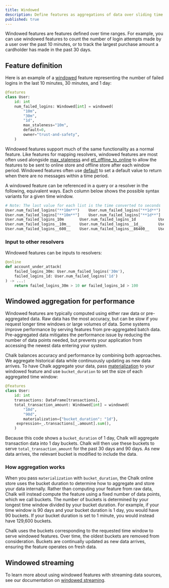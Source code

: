 ```yaml
---
title: Windowed
description: Define features as aggregations of data over sliding time ranges.
published: true
---
```


Windowed features are features defined over time ranges. For example, you can use windowed
features to count the number of login attempts made by a user over the past 10 minutes, or
to track the largest purchase amount a cardholder has made in the past 30 days.

## Feature definition

Here is an example of a [windowed](/api-docs/#windowed) feature representing the number of
failed logins in the last 10 minutes, 30 minutes, and 1 day:

```py
@features
class User:
    id: int
    num_failed_logins: Windowed[int] = windowed(
        "10m",
        "30m",
        "1d",
        max_staleness="10m",
        default=0,
        owner="trust-and-safety",
    )
```

Windowed features support much of the same functionality as a normal feature.  Like features for mapping resolvers,
windowed features are most often used alongside [max_staleness](/api-docs#windowed.max_staleness) and
[etl_offline_to_online](/api-docs#windowed.etl_offline_to_online) to allow the features to be sent to online store and
offline store after each window period.  Windowed features often use [default](/api-docs#windowed.default) to set a
default value to return when there are no messages within a time period.

A windowed feature can be referenced in a query or a resolver in the following, equivalent ways. Each
column below shows the possible syntax variants for a given time window.

```py
# Note: The last value for each list is the time converted to seconds
User.num_failed_logins("**10m**")    User.num_failed_logins("**1d**")       User.num_failed_logins("**1h30m**")
User.num_failed_logins["**10m**"]    User.num_failed_logins["**1d**"]       User.num_failed_logins["**1h30m**"]
User.num_failed_logins_10m       User.num_failed_logins_1d          User.num_failed_logins_1h30m
User.num_failed_logins__10m__    User.num_failed_logins__1d__       User.num_failed_logins__1h30m__
User.num_failed_logins__600__    User.num_failed_logins__86400__    User.num_failed_logins__5400__
```

### Input to other resolvers

Windowed features can be inputs to resolvers:

```python
@online
def account_under_attack(
    failed_logins_30m: User.num_failed_logins('30m'),
    failed_logins_1d: User.num_failed_logins('1d')
) -> ...:
    return failed_logins_30m > 10 or failed_logins_1d > 100
```


## Windowed aggregation for performance

Windowed features are typically computed using either raw data or pre-aggregated data. Raw data has the most accuracy,
but can be slow if you request longer time windows or large volumes of data. Some systems improve performance by serving
features from pre-aggregated batch data. Pre-aggregated data mitigates the performance issue by reducing the number of
data points needed, but prevents your application from accessing the newest data entering your system.

Chalk balances accuracy and performance by combining both approaches. We aggregate historical data while continuously
updating as new data arrives. To have Chalk aggregate your data, pass
[materialization](/api-docs#windowed.materialization) to your windowed feature and use `bucket_duration` to set the size
of each aggregated time window:

```python
@features
class User:
    id: int
    transactions: DataFrame[transactions],
    total_transaction_amount: Windowed[int] = windowed(
        "10d",
        "90d",
        materialization={"bucket_duration": "1d"},
	 expression=_.transactions[_.amount].sum(),
    )
```

Because this code shows a `bucket_duration` of 1 day, Chalk will aggregate transaction data into 1 day buckets. Chalk
will then use these buckets to serve `total_transaction_amount` for the past 30 days and 90 days. As new data arrives,
the relevant bucket is modified to include the data.

### How aggregation works
When you pass `materialization` with `bucket_duration`, the Chalk online store uses the bucket duration to determine how
to aggregate and store your data internally. Rather than computing your feature from raw data, Chalk will instead
compute the feature using a fixed number of data points, which we call buckets. The number of buckets is determined by
your longest time window divided by your bucket duration. For example, if your time window is 90 days and your bucket
duration is 1 day, you would have 90 buckets. If your bucket duration is set to 1 minute, you would instead have 129,600
buckets.

Chalk uses the buckets corresponding to the requested time window to serve windowed features. Over time, the oldest
buckets are removed from consideration. Buckets are continually updated as new data arrives, ensuring the feature
operates on fresh data.

## Windowed streaming
To learn more about using windowed features with streaming data sources, see our
documentation on [windowed streaming](/docs/windowed-streaming).